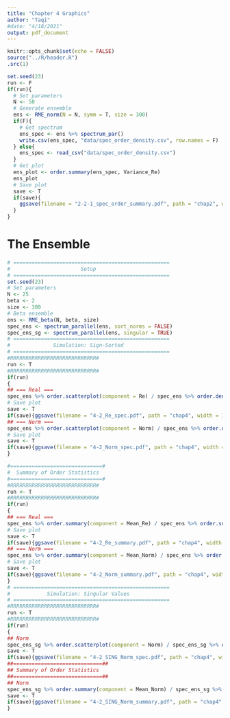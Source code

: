```yaml
---
title: "Chapter 4 Graphics"
author: "Taqi"
#date: "4/18/2021"
output: pdf_document
---
```


```r
knitr::opts_chunk$set(echo = FALSE)
source("../R/header.R")
.src(1)
```

```r
set.seed(23)
run <- F
if(run){
  # Set parameters
  N <- 50
  # Generate ensemble
  ens <- RME_norm(N = N, symm = T, size = 300)
  if(F){  
    # Get spectrum 
    ens_spec <- ens %>% spectrum_par()
    write.csv(ens_spec, "data/spec_order_density.csv", row.names = F)
  } else{
    ens_spec <- read_csv("data/spec_order_density.csv")
  }
  # Get plot
  ens_plot <- order.summary(ens_spec, Variance_Re)
  ens_plot
  # Save plot
  save <- T
  if(save){
    ggsave(filename = "2-2-1_spec_order_summary.pdf", path = "chap2", width = 10.5, height = 7)
  }
}
```

# The Ensemble

```r
# ===================================================
#                       Setup
# ===================================================
set.seed(23)
# Set parameters
N <- 25
beta <- 2
size <- 300
# Beta ensemble
ens <- RME_beta(N, beta, size)
spec_ens <- spectrum_parallel(ens, sort_norms = FALSE)
spec_ens_sg <- spectrum_parallel(ens, singular = TRUE)
# ===================================================
#              Simulation: Sign-Sorted
# ===================================================
#RRRRRRRRRRRRRRRRRRRRRRRRRRRR#
run <- T
#RRRRRRRRRRRRRRRRRRRRRRRRRRRR#
if(run)
{
## === Real ===
spec_ens %>% order.scatterplot(component = Re) / spec_ens %>% order.density(component = Re)
# Save plot
save <- T
if(save){ggsave(filename = "4-2_Re_spec.pdf", path = "chap4", width = 10.5, height = 7)}
## === Norm ===
spec_ens %>% order.scatterplot(component = Norm) / spec_ens %>% order.density(component = Norm)
# Save plot
save <- T
if(save){ggsave(filename = "4-2_Norm_spec.pdf", path = "chap4", width = 10.5, height = 7)}
}

#==============================#
#  Summary of Order Statistics
#==============================#
#RRRRRRRRRRRRRRRRRRRRRRRRRRRR#
run <- T
#RRRRRRRRRRRRRRRRRRRRRRRRRRRR#
if(run)
{
## === Real ===
spec_ens %>% order.summary(component = Mean_Re) / spec_ens %>% order.summary(component = Variance_Re)
# Save plot
save <- T
if(save){ggsave(filename = "4-2_Re_summary.pdf", path = "chap4", width = 10.5, height = 7)}
## === Norm ===
spec_ens %>% order.summary(component = Mean_Norm) / spec_ens %>% order.summary(component = Variance_Norm)
# Save plot
save <- T
if(save){ggsave(filename = "4-2_Norm_summary.pdf", path = "chap4", width = 10.5, height = 7)}
}
# ===================================================
#            Simulation: Singular Values
# ===================================================
#RRRRRRRRRRRRRRRRRRRRRRRRRRRR#
run <- T
#RRRRRRRRRRRRRRRRRRRRRRRRRRRR#
if(run)
{
## Norm
spec_ens_sg %>% order.scatterplot(component = Norm) / spec_ens_sg %>% order.density(component = Norm)
save <- T
if(save){ggsave(filename = "4-2_SING_Norm_spec.pdf", path = "chap4", width = 10.5, height = 7)}
##=============================##
## Summary of Order Statistics
##=============================##
## Norm
spec_ens_sg %>% order.summary(component = Mean_Norm) / spec_ens_sg %>% order.summary(component = Variance_Norm) 
save <- T
if(save){ggsave(filename = "4-2_SING_Norm_summary.pdf", path = "chap4", width = 10.5, height = 7)}
}
```

